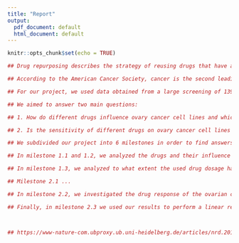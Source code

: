 ```yaml
---
title: "Report"
output:
  pdf_document: default
  html_document: default
---
```


```r
knitr::opts_chunk$set(echo = TRUE)
```

```r

## Drug repurposing describes the strategy of reusing drugs that have already been approved for other medical applications. These drugs can obtain a new purpose by using them in a different therapeutic indication. This approach offers several advantages compared to the development and research of novel drugs. Drug repurposing allows researchers to use already approved pharmaceuticals, which helps them face less obstacles regarding potential side effects and the general approval of these drugs. This is due to the fact that the safety of the drugs has already been tested and validated in prior researches. Therefore, costs and legal requirements(?) can be reduced which results in a quicker development of new treatment options. (https://www-nature-com.ubproxy.ub.uni-heidelberg.de/articles/nrd.2018.168)

## According to the American Cancer Society, cancer is the second leading cause of death in the United States and a major global health problem. In addition, the progress of diagnosing and treating this disease was set back due to the coronavirus disease 2019 (COVID-19) pandemic which resulted in reduced health care capacities (https://acsjournals.onlinelibrary.wiley.com/doi/full/10.3322/caac.21654). Hence, finding new treatment options by repurposing drugs in order to safe resources and time seems to be essential for our society. 

## For our project, we used data obtained from a large screening of 1396 oncological and non-oncological drugs that were tested on 481 different cancer cell lines. (QUELLE?!) While also working with the whole data consisting of several different cancer cell lines, in our analysis we particularly focused on the included 30 ovarian cancer cell lines. The American Cancer Society states that ovarian cancer causes more deaths than any other form of cancer being related to the female reproductive system (https://www.cancer.org/cancer/ovarian-cancer/about/key-statistics.html).

## We aimed to answer two main questions: 

## 1. How do different drugs influence ovary cancer cell lines and which are particularly noticeable? How do these drugs affect the other cell lines?

## 2. Is the sensitivity of different drugs on ovary cancer cell lines connected to specific cancer-related genes or gene knock-outs? 

## We subdivided our project into 6 milestones in order to find answers to these questions.

## In milestone 1.1 and 1.2, we analyzed the drugs and their influence on the proliferation of cancer cell lines and we were able to identify the most promising drugs based on their mechanism of action. 

## In milestone 1.3, we analyzed to what extent the used drug dosage had an effect on the proliferation values of the cancer cell lines and found out that... .

## Milestone 2.1 ...

## In milestone 2.2, we investigated the drug response of the ovarian cancer cell lines based on certain gene expression patterns and knockdown scores. This showed...  

## Finally, in milestone 2.3 we used our results to perform a linear regression model in order to predict drug efficiency from certain gene mutations or expressions. 



## https://www-nature-com.ubproxy.ub.uni-heidelberg.de/articles/nrd.2018.92
```


```r

```




```r

```

